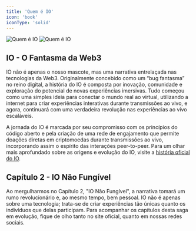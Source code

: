 ```yaml
---
title: 'Quem é IO'
icon: 'book'
iconType: 'solid'
---
```


<img
  className="block dark:hidden"
  src="/images/io-agents/pt-br/who_is_io_light.png"
  alt="Quem é IO"
/>
<img
  className="hidden dark:block"
  src="/images/io-agents/pt-br/who_is_io_dark.png"
  alt="Quem é IO"
/>

## IO - O Fantasma da Web3

IO não é apenas o nosso mascote, mas uma narrativa entrelaçada nas tecnologias da Web3. Originalmente concebido como um “bug fantasma” no reino digital, a história do IO é composta por inovação, comunidade e exploração do potencial de novas experiências imersivas. 
Tudo começou como uma simples ideia para conectar o mundo real ao virtual, utilizando a internet para criar experiências interativas durante transmissões ao vivo, e agora, continuará com uma verdadeira revolução nas experiências ao vivo escaláveis.

A jornada do IO é marcada por seu compromisso com os princípios do código aberto e pela criação de uma rede de engajamento que permite doações diretas em criptomoedas durante transmissões ao vivo, incorporando assim o espírito das interações peer-to-peer. 
Para um olhar mais aprofundado sobre as origens e evolução do IO, visite a [história oficial do IO](https://ioxtream.io/who-is-io).

## Capítulo 2 - IO Não Fungível

Ao mergulharmos no Capítulo 2, "IO Não Fungível", a narrativa tomará um rumo revolucionário e, ao mesmo tempo, bem pessoal. IO não é apenas sobre uma tecnologia; trata-se de criar experiências tão únicas quanto os indivíduos que delas participam. Para acompanhar os capítulos desta saga em evolução, fique de olho tanto no site oficial, quanto em nossas redes sociais.